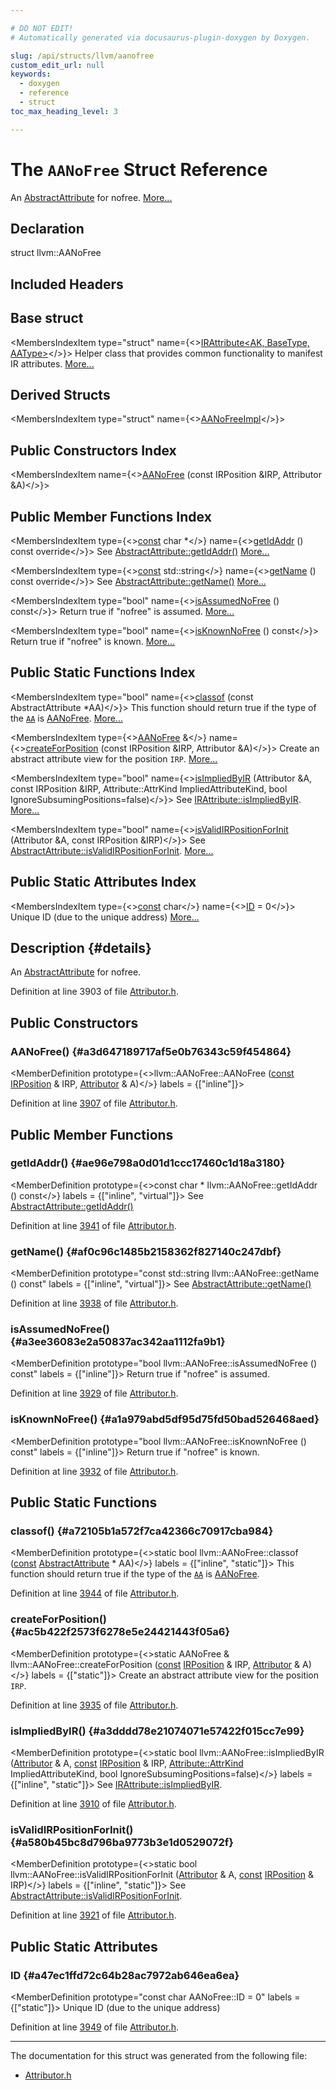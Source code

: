 ```yaml
---

# DO NOT EDIT!
# Automatically generated via docusaurus-plugin-doxygen by Doxygen.

slug: /api/structs/llvm/aanofree
custom_edit_url: null
keywords:
  - doxygen
  - reference
  - struct
toc_max_heading_level: 3

---
```





# The `AANoFree` Struct Reference

<DoxygenPage pluginConfig={pluginConfig}>

An <a href="/docs/api/structs/llvm/abstractattribute">AbstractAttribute</a> for nofree. <a href="#details">More...</a>

## Declaration

<CodeBlock>struct llvm::AANoFree</CodeBlock>

## Included Headers

<IncludesList>
<IncludesListItem
  filePath="llvm/Transforms/IPO/Attributor.h"
  permalink="/docs/api/files/include/include/llvm/include/llvm/transforms/include/llvm/transforms/ipo/attributor-h"
  isLocal="true" />
</IncludesList>

## Base struct

<MembersIndex>

<MembersIndexItem
  type="struct"
  name={<><a href="/docs/api/structs/llvm/irattribute">IRAttribute&lt;AK, BaseType, AAType&gt;</a></>}>
Helper class that provides common functionality to manifest IR attributes. <a href="/docs/api/structs/llvm/irattribute/#details">More...</a>
</MembersIndexItem>

</MembersIndex>

## Derived Structs

<MembersIndex>

<MembersIndexItem
  type="struct"
  name={<><a href="/docs/api/structs/anonymous-namespace-attributorattributes-cpp-/aanofreeimpl">AANoFreeImpl</a></>}>
</MembersIndexItem>

</MembersIndex>

## Public Constructors Index

<MembersIndex>

<MembersIndexItem
  name={<><a href="#a3d647189717af5e0b76343c59f454864">AANoFree</a> (const IRPosition &amp;IRP, Attributor &amp;A)</>}>
</MembersIndexItem>

</MembersIndex>

## Public Member Functions Index

<MembersIndex>

<MembersIndexItem
  type={<><a href="/docs/api/files/lib/lib/target/lib/target/aarch64/aarch64promoteconstant-cpp/#a90f8350fecae261c25be85d38b451bff">const</a> char &#42;</>}
  name={<><a href="#ae96e798a0d01d1ccc17460c1d18a3180">getIdAddr</a> () const override</>}>
See <a href="/docs/api/structs/llvm/abstractattribute/#afb1ae982372c7bd88717c53d8f8e5470">AbstractAttribute::getIdAddr()</a> <a href="#ae96e798a0d01d1ccc17460c1d18a3180">More...</a>
</MembersIndexItem>

<MembersIndexItem
  type={<><a href="/docs/api/files/lib/lib/target/lib/target/aarch64/aarch64promoteconstant-cpp/#a90f8350fecae261c25be85d38b451bff">const</a> std::string</>}
  name={<><a href="#af0c96c1485b2158362f827140c247dbf">getName</a> () const override</>}>
See <a href="/docs/api/structs/llvm/abstractattribute/#a7d84d85c6cb8cc16db41d83859096256">AbstractAttribute::getName()</a> <a href="#af0c96c1485b2158362f827140c247dbf">More...</a>
</MembersIndexItem>

<MembersIndexItem
  type="bool"
  name={<><a href="#a3ee36083e2a50837ac342aa1112fa9b1">isAssumedNoFree</a> () const</>}>
Return true if &quot;nofree&quot; is assumed. <a href="#a3ee36083e2a50837ac342aa1112fa9b1">More...</a>
</MembersIndexItem>

<MembersIndexItem
  type="bool"
  name={<><a href="#a1a979abd5df95d75fd50bad526468aed">isKnownNoFree</a> () const</>}>
Return true if &quot;nofree&quot; is known. <a href="#a1a979abd5df95d75fd50bad526468aed">More...</a>
</MembersIndexItem>

</MembersIndex>

## Public Static Functions Index

<MembersIndex>

<MembersIndexItem
  type="bool"
  name={<><a href="#a72105b1a572f7ca42366c70917cba984">classof</a> (const AbstractAttribute &#42;AA)</>}>
This function should return true if the type of the <code><a href="/docs/api/namespaces/llvm/aa">AA</a></code> is <a href="/docs/api/structs/llvm/aanofree">AANoFree</a>. <a href="#a72105b1a572f7ca42366c70917cba984">More...</a>
</MembersIndexItem>

<MembersIndexItem
  type={<><a href="/docs/api/structs/llvm/aanofree">AANoFree</a> &amp;</>}
  name={<><a href="#ac5b422f2573f6278e5e24421443f05a6">createForPosition</a> (const IRPosition &amp;IRP, Attributor &amp;A)</>}>
Create an abstract attribute view for the position <code>IRP</code>. <a href="#ac5b422f2573f6278e5e24421443f05a6">More...</a>
</MembersIndexItem>

<MembersIndexItem
  type="bool"
  name={<><a href="#a3dddd78e21074071e57422f015cc7e99">isImpliedByIR</a> (Attributor &amp;A, const IRPosition &amp;IRP, Attribute::AttrKind ImpliedAttributeKind, bool IgnoreSubsumingPositions=false)</>}>
See <a href="/docs/api/structs/llvm/irattribute/#ac283e789a1c5ae7c595bdd1fde85cbaa">IRAttribute::isImpliedByIR</a>. <a href="#a3dddd78e21074071e57422f015cc7e99">More...</a>
</MembersIndexItem>

<MembersIndexItem
  type="bool"
  name={<><a href="#a580b45bc8d796ba9773b3e1d0529072f">isValidIRPositionForInit</a> (Attributor &amp;A, const IRPosition &amp;IRP)</>}>
See <a href="/docs/api/structs/llvm/abstractattribute/#a0b23d1cedd8202d1b786e1ab43313084">AbstractAttribute::isValidIRPositionForInit</a>. <a href="#a580b45bc8d796ba9773b3e1d0529072f">More...</a>
</MembersIndexItem>

</MembersIndex>

## Public Static Attributes Index

<MembersIndex>

<MembersIndexItem
  type={<><a href="/docs/api/files/lib/lib/target/lib/target/aarch64/aarch64promoteconstant-cpp/#a90f8350fecae261c25be85d38b451bff">const</a> char</>}
  name={<><a href="#a47ec1ffd72c64b28ac7972ab646ea6ea">ID</a> = 0</>}>
Unique ID (due to the unique address) <a href="#a47ec1ffd72c64b28ac7972ab646ea6ea">More...</a>
</MembersIndexItem>

</MembersIndex>

## Description {#details}

An <a href="/docs/api/structs/llvm/abstractattribute">AbstractAttribute</a> for nofree.

Definition at line 3903 of file <a href="/docs/api/files/include/include/llvm/include/llvm/transforms/include/llvm/transforms/ipo/attributor-h">Attributor.h</a>.

<SectionDefinition>

## Public Constructors

### AANoFree() {#a3d647189717af5e0b76343c59f454864}

<MemberDefinition
  prototype={<>llvm::AANoFree::AANoFree (<a href="/docs/api/files/lib/lib/target/lib/target/aarch64/aarch64promoteconstant-cpp/#a90f8350fecae261c25be85d38b451bff">const</a> <a href="/docs/api/structs/llvm/irposition">IRPosition</a> &amp; IRP, <a href="/docs/api/structs/llvm/attributor">Attributor</a> &amp; A)</>}
  labels = {["inline"]}>

Definition at line <a href="/docs/api/files/include/include/llvm/include/llvm/transforms/include/llvm/transforms/ipo/attributor-h/#l03907">3907</a> of file <a href="/docs/api/files/include/include/llvm/include/llvm/transforms/include/llvm/transforms/ipo/attributor-h">Attributor.h</a>.
</MemberDefinition>

</SectionDefinition>

<SectionDefinition>

## Public Member Functions

### getIdAddr() {#ae96e798a0d01d1ccc17460c1d18a3180}

<MemberDefinition
  prototype={<>const char &#42; llvm::AANoFree::getIdAddr () const</>}
  labels = {["inline", "virtual"]}>
See <a href="/docs/api/structs/llvm/abstractattribute/#afb1ae982372c7bd88717c53d8f8e5470">AbstractAttribute::getIdAddr()</a>

Definition at line <a href="/docs/api/files/include/include/llvm/include/llvm/transforms/include/llvm/transforms/ipo/attributor-h/#l03941">3941</a> of file <a href="/docs/api/files/include/include/llvm/include/llvm/transforms/include/llvm/transforms/ipo/attributor-h">Attributor.h</a>.
</MemberDefinition>

### getName() {#af0c96c1485b2158362f827140c247dbf}

<MemberDefinition
  prototype="const std::string llvm::AANoFree::getName () const"
  labels = {["inline", "virtual"]}>
See <a href="/docs/api/structs/llvm/abstractattribute/#a7d84d85c6cb8cc16db41d83859096256">AbstractAttribute::getName()</a>

Definition at line <a href="/docs/api/files/include/include/llvm/include/llvm/transforms/include/llvm/transforms/ipo/attributor-h/#l03938">3938</a> of file <a href="/docs/api/files/include/include/llvm/include/llvm/transforms/include/llvm/transforms/ipo/attributor-h">Attributor.h</a>.
</MemberDefinition>

### isAssumedNoFree() {#a3ee36083e2a50837ac342aa1112fa9b1}

<MemberDefinition
  prototype="bool llvm::AANoFree::isAssumedNoFree () const"
  labels = {["inline"]}>
Return true if &quot;nofree&quot; is assumed.

Definition at line <a href="/docs/api/files/include/include/llvm/include/llvm/transforms/include/llvm/transforms/ipo/attributor-h/#l03929">3929</a> of file <a href="/docs/api/files/include/include/llvm/include/llvm/transforms/include/llvm/transforms/ipo/attributor-h">Attributor.h</a>.
</MemberDefinition>

### isKnownNoFree() {#a1a979abd5df95d75fd50bad526468aed}

<MemberDefinition
  prototype="bool llvm::AANoFree::isKnownNoFree () const"
  labels = {["inline"]}>
Return true if &quot;nofree&quot; is known.

Definition at line <a href="/docs/api/files/include/include/llvm/include/llvm/transforms/include/llvm/transforms/ipo/attributor-h/#l03932">3932</a> of file <a href="/docs/api/files/include/include/llvm/include/llvm/transforms/include/llvm/transforms/ipo/attributor-h">Attributor.h</a>.
</MemberDefinition>

</SectionDefinition>

<SectionDefinition>

## Public Static Functions

### classof() {#a72105b1a572f7ca42366c70917cba984}

<MemberDefinition
  prototype={<>static bool llvm::AANoFree::classof (<a href="/docs/api/files/lib/lib/target/lib/target/aarch64/aarch64promoteconstant-cpp/#a90f8350fecae261c25be85d38b451bff">const</a> <a href="/docs/api/structs/llvm/abstractattribute">AbstractAttribute</a> &#42; AA)</>}
  labels = {["inline", "static"]}>
This function should return true if the type of the <code><a href="/docs/api/namespaces/llvm/aa">AA</a></code> is <a href="/docs/api/structs/llvm/aanofree">AANoFree</a>.

Definition at line <a href="/docs/api/files/include/include/llvm/include/llvm/transforms/include/llvm/transforms/ipo/attributor-h/#l03944">3944</a> of file <a href="/docs/api/files/include/include/llvm/include/llvm/transforms/include/llvm/transforms/ipo/attributor-h">Attributor.h</a>.
</MemberDefinition>

### createForPosition() {#ac5b422f2573f6278e5e24421443f05a6}

<MemberDefinition
  prototype={<>static AANoFree &amp; llvm::AANoFree::createForPosition (<a href="/docs/api/files/lib/lib/target/lib/target/aarch64/aarch64promoteconstant-cpp/#a90f8350fecae261c25be85d38b451bff">const</a> <a href="/docs/api/structs/llvm/irposition">IRPosition</a> &amp; IRP, <a href="/docs/api/structs/llvm/attributor">Attributor</a> &amp; A)</>}
  labels = {["static"]}>
Create an abstract attribute view for the position <code>IRP</code>.

Definition at line <a href="/docs/api/files/include/include/llvm/include/llvm/transforms/include/llvm/transforms/ipo/attributor-h/#l03935">3935</a> of file <a href="/docs/api/files/include/include/llvm/include/llvm/transforms/include/llvm/transforms/ipo/attributor-h">Attributor.h</a>.
</MemberDefinition>

### isImpliedByIR() {#a3dddd78e21074071e57422f015cc7e99}

<MemberDefinition
  prototype={<>static bool llvm::AANoFree::isImpliedByIR (<a href="/docs/api/structs/llvm/attributor">Attributor</a> &amp; A, <a href="/docs/api/files/lib/lib/target/lib/target/aarch64/aarch64promoteconstant-cpp/#a90f8350fecae261c25be85d38b451bff">const</a> <a href="/docs/api/structs/llvm/irposition">IRPosition</a> &amp; IRP, <a href="/docs/api/classes/llvm/attribute/#aab7ee4b8fd1d3e7e4cea87868855e60e">Attribute::AttrKind</a> ImpliedAttributeKind, bool IgnoreSubsumingPositions=false)</>}
  labels = {["inline", "static"]}>
See <a href="/docs/api/structs/llvm/irattribute/#ac283e789a1c5ae7c595bdd1fde85cbaa">IRAttribute::isImpliedByIR</a>.

Definition at line <a href="/docs/api/files/include/include/llvm/include/llvm/transforms/include/llvm/transforms/ipo/attributor-h/#l03910">3910</a> of file <a href="/docs/api/files/include/include/llvm/include/llvm/transforms/include/llvm/transforms/ipo/attributor-h">Attributor.h</a>.
</MemberDefinition>

### isValidIRPositionForInit() {#a580b45bc8d796ba9773b3e1d0529072f}

<MemberDefinition
  prototype={<>static bool llvm::AANoFree::isValidIRPositionForInit (<a href="/docs/api/structs/llvm/attributor">Attributor</a> &amp; A, <a href="/docs/api/files/lib/lib/target/lib/target/aarch64/aarch64promoteconstant-cpp/#a90f8350fecae261c25be85d38b451bff">const</a> <a href="/docs/api/structs/llvm/irposition">IRPosition</a> &amp; IRP)</>}
  labels = {["inline", "static"]}>
See <a href="/docs/api/structs/llvm/abstractattribute/#a0b23d1cedd8202d1b786e1ab43313084">AbstractAttribute::isValidIRPositionForInit</a>.

Definition at line <a href="/docs/api/files/include/include/llvm/include/llvm/transforms/include/llvm/transforms/ipo/attributor-h/#l03921">3921</a> of file <a href="/docs/api/files/include/include/llvm/include/llvm/transforms/include/llvm/transforms/ipo/attributor-h">Attributor.h</a>.
</MemberDefinition>

</SectionDefinition>

<SectionDefinition>

## Public Static Attributes

### ID {#a47ec1ffd72c64b28ac7972ab646ea6ea}

<MemberDefinition
  prototype="const char AANoFree::ID = 0"
  labels = {["static"]}>
Unique ID (due to the unique address)

Definition at line <a href="/docs/api/files/include/include/llvm/include/llvm/transforms/include/llvm/transforms/ipo/attributor-h/#l03949">3949</a> of file <a href="/docs/api/files/include/include/llvm/include/llvm/transforms/include/llvm/transforms/ipo/attributor-h">Attributor.h</a>.
</MemberDefinition>

</SectionDefinition>

<hr/>

The documentation for this struct was generated from the following file:

<ul>
<li><a href="/docs/api/files/include/include/llvm/include/llvm/transforms/include/llvm/transforms/ipo/attributor-h">Attributor.h</a></li>
</ul>

</DoxygenPage>
